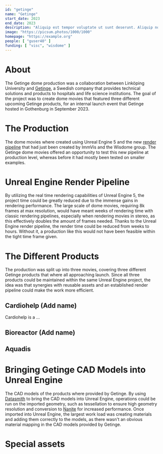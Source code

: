 ```yaml
---
id: "getinge"
name: "Getinge"
start_date: 2023
end_date: 2023
description: "Aliquip est tempor voluptate ut sunt deserunt. Aliquip nostrud fugiat ipsum aliquip nulla exercitation ea qui laborum. Commodo cupidatat nostrud tempor veniam."
image: "https://picsum.photos/1000/1000"
homepage: "https://example.org"
people: [ "guser40" ]
funding: [ "visc", "wisdome" ]
---
```


# About
The Getinge dome production was a collaboration between Linköping University and
[Getinge](getinge.com), a Swedish company that provides technical solutions and
products to hospitals and life science institutions.
The goal of the project was to create dome movies that featured three different upcoming
Getinge products, for an internal launch event that Getinge hosted in Gothenburg in
September 2023.

# The Production
The dome movies where created using Unreal Engine 5 and the new [render pipeline](example.com) that
had just been created by ImmVis and the Wisdome group. The Getinge dome movies
offered an opportunity to test this new pipeline at production level, whereas before
it had mostly been tested on smaller examples.

# Unreal Engine Render Pipeline
By utilizing the real time rendering capabilities of Unreal Engine 5, the project time
could be greatly reduced due to the immense gains in rendering performance.
The large scale of dome movies, requiring 8k frames at max resolution, would have meant
weeks of rendering time with classic rendering pipelines, especially when rendering movies in
stereo, as this effectively doubles the amount of frames needed. Thanks to the
Unreal Engine render pipeline, the render time could be reduced from weeks to hours.
Without it, a production like this would not have been feasible within the tight time frame given.

# The Different Products
The production was split up into three movies, covering three different Getinge products
that where all approaching launch.
Since all three products could be maintained within the same Unreal Engine project,
the idea was that synergies with reusable assets and an established render pipeline
could make the work more efficient.

## Cardiohelp (Add name)
Cardiohelp is a ...

## Bioreactor (Add name)

## Aquadis

# Bringing Getinge CAD Models into Unreal Engine
The CAD models of the products where provided by Getinge. By using [Datasmith](https://www.unrealengine.com/en-US/datasmith) to bring the CAD models into Unreal Engine, operations could be run on the imported
geometry, such as tessellation to ensure high geometry resolution and conversion
to [Nanite](https://docs.unrealengine.com/5.0/en-US/nanite-virtualized-geometry-in-unreal-engine/) for increased performance. Once imported into Unreal Engine, the largest work load was creating materials
and adding them correctly to the models, as there wasn't an obvious material mapping
in the CAD models provided by Getinge.

# Special assets
## 
